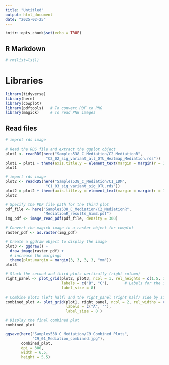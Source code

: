 ```yaml
---
title: "Untitled"
output: html_document
date: "2025-02-25"
---
```


```r
knitr::opts_chunk$set(echo = TRUE)
```

## R Markdown
```r
# rm(list=ls())
```

# Libraries
```r
library(tidyverse)
library(here)
library(cowplot)
library(pdftools)   # To convert PDF to PNG
library(magick)     # To read PNG images

```


## Read files
```r

# improt rds image

# Read the RDS file and extract the ggplot object
plot1 <- readRDS(here("Samples538_C_Mediation/C2_MediationR",
                  "C2_02_sig_variant_all_OTU_Heatmap_Mediation.rds"))
plot1 = plot1 + theme(axis.title.y = element_text(margin = margin(r = 10)))
plot1
```

```r
# import rds image
plot2 <- readRDS(here("Samples538_C_Mediation/C1_LDM",
                  "C1_03_sig_variant_sig_OTU.rds"))
plot2 = plot2 + theme(axis.title.y = element_text(margin = margin(r = 10)))
plot2
```
```r
# Specify the PDF file path for the third plot
pdf_file <- here("Samples538_C_Mediation/C2_MediationR",
                 "MediationR_results_Aim3.pdf")
img_pdf <- image_read_pdf(pdf_file, density = 300)

# Convert the magick image to a raster object for cowplot
raster_pdf <- as.raster(img_pdf)

# Create a ggdraw object to display the image
plot3 <- ggdraw() +
  draw_image(raster_pdf) +
  # increase the margings
  theme(plot.margin = margin(3, 3, 3, 3, "mm"))
plot3
```
```r
# Stack the second and third plots vertically (right column)
right_panel <- plot_grid(plot2, plot3, ncol = 1, rel_heights = c(1.5, 1),
                         labels = c("B", "C"),       # Labels for the individual subplots
                         label_size = 8)

# Combine plot1 (left half) and the right_panel (right half) side by side
combined_plot <- plot_grid(plot1, right_panel, ncol = 2, rel_widths = c(1, 1),
                           labels = c("A", ""),
                           label_size = 8 )

# Display the final combined plot
combined_plot

ggsave(here("Samples538_C_Mediation/C9_Combined_Plots",
            "C9_01_Mediation_combined.jpg"),
       combined_plot,
       dpi = 300,
       width = 6.5,
       height = 5.5)
```

